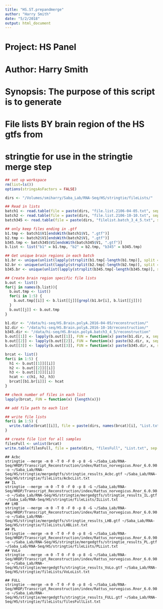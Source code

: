 ```yaml
---
title: "HS.ST.prepandmerge"
author: "Harry Smith"
date: "5/2/2018"
output: html_document
---
```


###################################################
# Project: HS Panel
# Author: Harry Smith
# Synopsis: The purpose of this script is to generate
# File lists BY brain region of the HS gtfs from
# stringtie for use in the stringtie merge step
####################################################


```r
## set up workspace
rm(list=ls())
options(stringsAsFactors = FALSE)

dirs <- "/Volumes/smiharry/Saba_Lab/RNA-Seq/HS/stringtie/fileLists/"

## Read in lists
batch1 <- read.table(file = paste(dirs, "file.list.2106-04-05.txt", sep = ""), header = FALSE, sep = "\t")
batch2 <- read.table(file = paste(dirs, "file.list.2106-10-10.txt", sep = ""), header = FALSE, sep = "\t")
batch345 <- read.table(file = paste(dirs, "filelist.batch_3_4_5.txt", sep = ""), header = FALSE, sep = "\t")

## only keep files ending in .gtf
b1.tmp <- batch1$V1[endsWith(batch1$V1, ".gtf")]
b2.tmp <- batch2$V1[endsWith(batch2$V1, ".gtf")]
b345.tmp <- batch345$V1[endsWith(batch345$V1, ".gtf")]
b.list <- list("b1" = b1.tmp, "b2" = b2.tmp, "b345" = b345.tmp)

## Get unique brain regions in each batch
b1.br <- unique(unlist(lapply(strsplit(b1.tmp[-length(b1.tmp)], split = "_", fixed = TRUE), FUN = function(x) x[2])))
b2.br <- unique(unlist(lapply(strsplit(b2.tmp[-length(b2.tmp)], split = "_", fixed = TRUE), FUN = function(x) x[2])))
b345.br <- unique(unlist(lapply(strsplit(b345.tmp[-length(b345.tmp)], split = "[_.]+", fixed = FALSE), FUN = function(x) x[2])))

## Create brain region specific file lists
b.out <- list()
for(j in names(b.list)){
  b.out.tmp <- list()
  for(i in 1:5) {
    b.out.tmp[[i]] <- b.list[[j]][grepl(b1.br[i], b.list[[j]])]
  }
  b.out[[j]] <- b.out.tmp
}

b1.dir <- "/data/hi-seq/HS.Brain.polyA.2016-04-05/reconstruction/"
b2.dir <- "/data/hi-seq/HS.Brain.polyA.2016-10-10/reconstruction/"
b345.dir <- "/data/hi-seq/HS.Brain.polyA.batch3_4_5/reconstruction"
b.out[[1]] <- lapply(b.out[[1]], FUN = function(x) paste(b1.dir, x, sep = ""))
b.out[[2]] <- lapply(b.out[[2]], FUN = function(x) paste(b2.dir, x, sep = ""))
b.out[[3]] <- lapply(b.out[[3]], FUN = function(x) paste(b345.dir, x, sep = ""))

brcat <- list()
for(i in 1:5) {
  h1 <- b.out[[1]][[i]]
  h2 <- b.out[[2]][[i]]
  h3 <- b.out[[3]][[i]]
  hcat <- c(h1, h2, h3)
  brcat[[b1.br[i]]] <- hcat
}

## check number of files in each list
lapply(brcat, FUN = function(x) {length(x)})

## add file path to each list

## write file lists
for(i in 1:5) {
  write.table(brcat[[i]], file = paste(dirs, names(brcat)[i], "List.txt", sep = ""), row.names = FALSE, col.names = FALSE, quote = FALSE)
}

## create file list for all samples
filesFull <- unlist(brcat)
write.table(filesFull, file = paste(dirs, "filesFull", "List.txt", sep = ""), row.names = FALSE, col.names = FALSE, quote = FALSE)
```



```
## Acbc
stringtie --merge -m 0 -T 0 -F 0 -p 8 -G ~/Saba_Lab/RNA-Seq/HRDP/Transcript_Reconstruction/index/Rattus_norvegicus.Rnor_6.0.90.cleaned.gtf -o ~/Saba_Lab/RNA-Seq/HS/stringtie/mergedgtfs/stringtie_results_Acbc.gtf ~/Saba_Lab/RNA-Seq/HS/stringtie/fileLists/AcbcList.txt
## IL
stringtie --merge -m 0 -T 0 -F 0 -p 8 -G ~/Saba_Lab/RNA-Seq/HRDP/Transcript_Reconstruction/index/Rattus_norvegicus.Rnor_6.0.90.cleaned.gtf -o ~/Saba_Lab/RNA-Seq/HS/stringtie/mergedgtfs/stringtie_results_IL.gtf ~/Saba_Lab/RNA-Seq/HS/stringtie/fileLists/ILList.txt
## LHB
stringtie --merge -m 0 -T 0 -F 0 -p 8 -G ~/Saba_Lab/RNA-Seq/HRDP/Transcript_Reconstruction/index/Rattus_norvegicus.Rnor_6.0.90.cleaned.gtf -o ~/Saba_Lab/RNA-Seq/HS/stringtie/mergedgtfs/stringtie_results_LHB.gtf ~/Saba_Lab/RNA-Seq/HS/stringtie/fileLists/LHBList.txt
## PL
stringtie --merge -m 0 -T 0 -F 0 -p 8 -G ~/Saba_Lab/RNA-Seq/HRDP/Transcript_Reconstruction/index/Rattus_norvegicus.Rnor_6.0.90.cleaned.gtf -o ~/Saba_Lab/RNA-Seq/HS/stringtie/mergedgtfs/stringtie_results_PL.gtf ~/Saba_Lab/RNA-Seq/HS/stringtie/fileLists/PLList.txt
## VoLo
stringtie --merge -m 0 -T 0 -F 0 -p 8 -G ~/Saba_Lab/RNA-Seq/HRDP/Transcript_Reconstruction/index/Rattus_norvegicus.Rnor_6.0.90.cleaned.gtf -o ~/Saba_Lab/RNA-Seq/HS/stringtie/mergedgtfs/stringtie_results_VoLo.gtf ~/Saba_Lab/RNA-Seq/HS/stringtie/fileLists/VoLoList.txt

## FULL
stringtie --merge -m 0 -T 0 -F 0 -p 8 -G ~/Saba_Lab/RNA-Seq/HRDP/Transcript_Reconstruction/index/Rattus_norvegicus.Rnor_6.0.90.cleaned.gtf -o ~/Saba_Lab/RNA-Seq/HS/stringtie/mergedgtfs/stringtie_results_FULL.gtf ~/Saba_Lab/RNA-Seq/HS/stringtie/fileLists/filesFullList.txt
```


